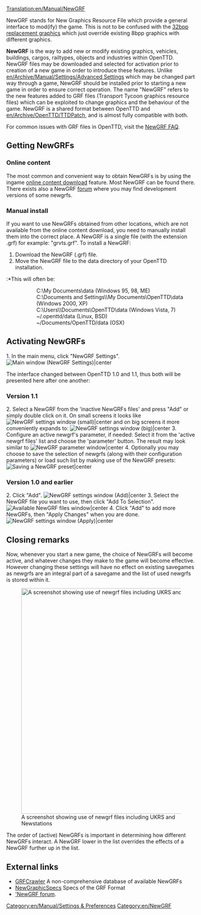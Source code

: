 [[Translation:en/Manual/NewGRF]]
{{en/Manual/Navigation}}

NewGRF stands for New Graphics Resource File which provide a general interface to mod(ify) the game. This is not to be confused with the [[en/Community/NewGRF/Playing with 32 bpp graphics| 32bpp replacement graphics]] which just override existing 8bpp graphics with different graphics.

'''NewGRF''' is the way to add new or modify existing graphics, vehicles, buildings, cargos, railtypes, objects and industries within OpenTTD. NewGRF files may be downloaded and selected for activation prior to creation of a new game in order to introduce these features. Unlike [[en/Archive/Manual/Settings/Advanced Settings]] which may be changed part way through a game, NewGRF should be installed prior to starting a new game in order to ensure correct operation. The name "NewGRF" refers to the new features added to GRF files (Transport Tycoon graphics resource files) which can be exploited to change graphics and the behaviour of the game. NewGRF is a shared format between OpenTTD and [[en/Archive/OpenTTD/TTDPatch]], and is almost fully compatible with both.

For common issues with GRF files in OpenTTD, visit the [[en/Archive/Community/NewGRF FAQ| NewGRF FAQ]].

==Getting NewGRFs==
=== Online content ===
The most common and convenient way to obtain NewGRFs is by using the ingame [[en/Manual/Online content|online content download]] feature. Most NewGRF can be found there. There exists also a NewGRF [http://www.tt-forums.net/viewforum.php?f=26|development forum] where you may find development versions of some newgrfs.
=== Manual install ===
If you want to use NewGRFs obtained from other locations, which are not available from the online content download, you need to manually install them into the correct place. A NewGRF is a single file (with the extension .grf) for example: "grvts.grf". To install a NewGRF:
#Download the NewGRF (.grf) file.
#Move the NewGRF file to the data directory of your OpenTTD installation.
:*This will often be:
::C:\My Documents\data (Windows 95, 98, ME)
::C:\Documents and Settings\<username>\My Documents\OpenTTD\data (Windows 2000, XP)
::C:\Users\<username>\Documents\OpenTTD\data (Windows Vista, 7)
::~/.openttd/data (Linux, BSD)
::~/Documents/OpenTTD/data (OSX)

==Activating NewGRFs==
1.   In the main menu, click "NewGRF Settings".
[[File:en/Manual/Main window (NewGRF Settings).png|Main window (NewGRF Settings)|center]]

The interface changed between OpenTTD 1.0 and 1.1, thus both will be presented here after one another:

=== Version 1.1 ===
2.   Select a NewGRF from the 'inactive NewGRFs files' and press "Add" or simply double click on it. On small screens it looks like
[[File:en/Manual/Newgrf addnew.png|NewGRF settings window (small)|center]]
and on big screens it more conveniently expands to:
[[File:en/Manual/Newgrf config big.png|NewGRF settings window (big)|center]]
3.   Configure an active newgrf's parameter, if needed: Select it from the 'active newgrf files' list and choose the 'parameter' button. The result may look similar to
[[File:en/Manual/Newgrf parameter.png|NewGRF parameter window|center]]
4.   Optionally you may choose to save the selection of newgrfs (along with their configuration parameters) or load such list by making use of the NewGRF presets:
[[File:en/Manual/Newgrf preset.png|Saving a NewGRF preset|center]]

=== Version 1.0 and earlier ===
2.   Click "Add".
[[File:en/Manual/NewGRF settings window (Add).png|NewGRF settings window (Add)|center]]
3.   Select the NewGRF file you want to use, then click "Add To Selection".
[[File:en/Manual/Available NewGRF files window.png|Available NewGRF files window|center]]
4.   Click "Add" to add more NewGRFs, then "Apply Changes" when you are done.
[[File:en/Manual/NewGRF settings window (Apply).png|NewGRF settings window (Apply)|center]]

==Closing remarks==
Now, whenever you start a new game, the choice of NewGRFs will become active, and whatever changes they make to the game will become effective. However changing these settings will have no effect on existing savegames as newgrfs are an integral part of a savegame and the list of used newgrfs is stored within it.

[[File:en/Manual/Newgrfexampless.png|thumb|600px|center|A screenshot showing use of newgrf files including UKRS and Newstations]]

The order of (active) NewGRFs is important in determining how different NewGRFs interact. A NewGRF lower in the list overrides the effects of a NewGRF further up in the list.

== External links ==

* [http://grfcrawler.tt-forums.net/ GRFCrawler] A non-comprehensive database of available NewGRFs
* [http://newgrf-specs.tt-wiki.net/wiki/Main_Page NewGraphicSpecs] Specs of the GRF Format
* [http://www.tt-forums.net/viewforum.php?f=66 'NewGRF forum].



[[Category:en/Manual/Settings & Preferences]]
[[Category:en/NewGRF]]